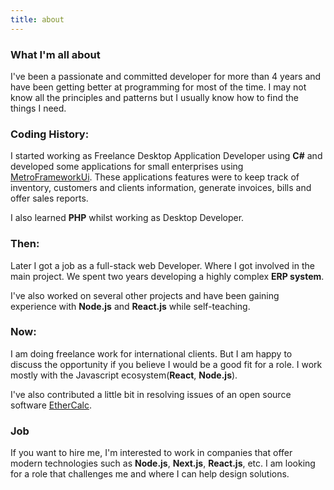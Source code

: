 ```yaml
---
title: about
---
```



<About>

### What I'm all about

I've been a passionate and committed developer for more than 4 years and have
been getting better at programming for most of the time. I may not know all
the principles and patterns but I usually know how to find the things I need.

### Coding History:

I started working as Freelance Desktop Application Developer using **C#** and developed some applications for small enterprises
using <a href="https://github.com/thielj/MetroFramework" target="_blank" aria-label="MetroFramework" rel="noopener noreferrer">MetroFrameworkUi</a>. These
applications features were to keep track of inventory, customers and clients
information, generate invoices, bills and offer sales reports.

I also learned **PHP** whilst working as Desktop Developer.

### Then:

Later I got a job as a full-stack web Developer. Where I got involved in the main project. We spent two years developing a
highly complex **ERP system**.

I've also worked on several other projects and have been gaining experience with **Node.js** and **React.js** while self-teaching.

### Now:

I am doing freelance work for international clients. But I am happy to discuss the opportunity if you believe I would be a good fit for a role.
I work mostly with the Javascript ecosystem(**React**, **Node.js**).

I've also contributed a little bit in resolving issues of an open source software <a href="https://github.com/audreyt/ethercalc" target="_blank" aria-label="Ethercalc" rel="noopener noreferrer">EtherCalc</a>.

### Job

If you want to hire me, I'm interested to work in companies that offer modern technologies such as **Node.js**, **Next.js**, **React.js**, etc. I am looking for a role that challenges me and where I can help design solutions.

</About>
